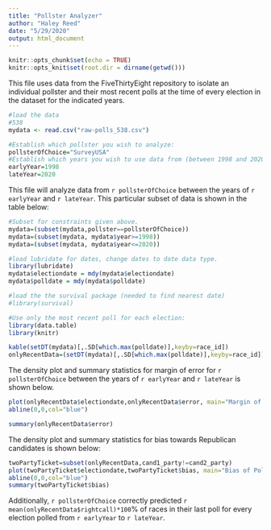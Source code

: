 ```yaml
---
title: "Pollster Analyzer"
author: "Haley Reed"
date: "5/29/2020"
output: html_document
---
```


```r
knitr::opts_chunk$set(echo = TRUE)
knitr::opts_knit$set(root.dir = dirname(getwd()))
```

This file uses data from the FiveThirtyEight repository to isolate an individual pollster and their most recent polls at the time of every election in the dataset for the indicated years.

```r
#load the data
#538
mydata <- read.csv("raw-polls_538.csv")
```

```r
#Establish which pollster you wish to analyze:
pollsterOfChoice="SurveyUSA"
#Establish which years you wish to use data from (between 1998 and 2020):
earlyYear=1998
lateYear=2020
```

This file will analyze data from `r pollsterOfChoice` between the years of `r earlyYear` and `r lateYear`. This particular subset of data is shown in the table below:

```r
#Subset for constraints given above.
mydata=(subset(mydata,pollster==pollsterOfChoice))
mydata=(subset(mydata, mydata$year>=1998))
mydata=(subset(mydata, mydata$year<=2020))

#load lubridate for dates, change dates to date data type. 
library(lubridate)
mydata$electiondate = mdy(mydata$electiondate)
mydata$polldate = mdy(mydata$polldate)

#load the the survival package (needed to find nearest date)
#library(survival)

#Use only the most recent poll for each election:
library(data.table)
library(knitr)
```

```r
kable(setDT(mydata)[,.SD[which.max(polldate)],keyby=race_id])
onlyRecentData=(setDT(mydata)[,.SD[which.max(polldate)],keyby=race_id])
```

The density plot and summary statistics for margin of error for `r pollsterOfChoice` between the years of `r earlyYear` and `r lateYear` is shown below.

```r
plot(onlyRecentData$electiondate,onlyRecentData$error, main="Margin of Error of Polls", xlab="Election Date", ylab="Margin of Error")
abline(0,0,col="blue")  

summary(onlyRecentData$error)
```

The density plot and summary statistics for bias towards Republican candidates is shown below:

```r
twoPartyTicket=subset(onlyRecentData,cand1_party!=cand2_party)
plot(twoPartyTicket$electiondate,twoPartyTicket$bias, main="Bias of Polls towards Republican Candidates", xlab="Election Date", ylab="Bias")
abline(0,0,col="blue")
summary(twoPartyTicket$bias)
```

Additionally, `r pollsterOfChoice` correctly predicted `r mean(onlyRecentData$rightcall)*100`% of races in their last poll for every election polled from `r earlyYear` to `r lateYear`.
